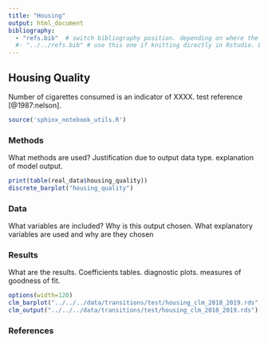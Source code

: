 ```yaml
---
title: "Housing"
output: html_document
bibliography: 
  - "refs.bib"  # switch bibliography position. depending on where the file is being run. stick to this one when compiiling the website using the makefile
  #- "../../refs.bib" # use this one if knitting directly in Rstudio. Easier for debugging.
---
```


## Housing Quality


Number of cigarettes consumed is an indicator of XXXX. test reference [@1987:nelson]. 

```r
source('sphinx_notebook_utils.R')
```

### Methods

  What methods are used? Justification due to output data type. explanation of model output.
  
```r
print(table(real_data$housing_quality))
discrete_barplot("housing_quality")
```

### Data
  
  What variables are included? Why is this output chosen. What explanatory variables are used and why are they chosen
  
### Results
  
  What are the results. Coefficients tables. diagnostic plots. measures of goodness of fit.


```r
options(width=120)
clm_barplot("../../../data/transitions/test/housing_clm_2018_2019.rds", "housing_quality_next")
clm_output("../../../data/transitions/test/housing_clm_2018_2019.rds")
```


### References